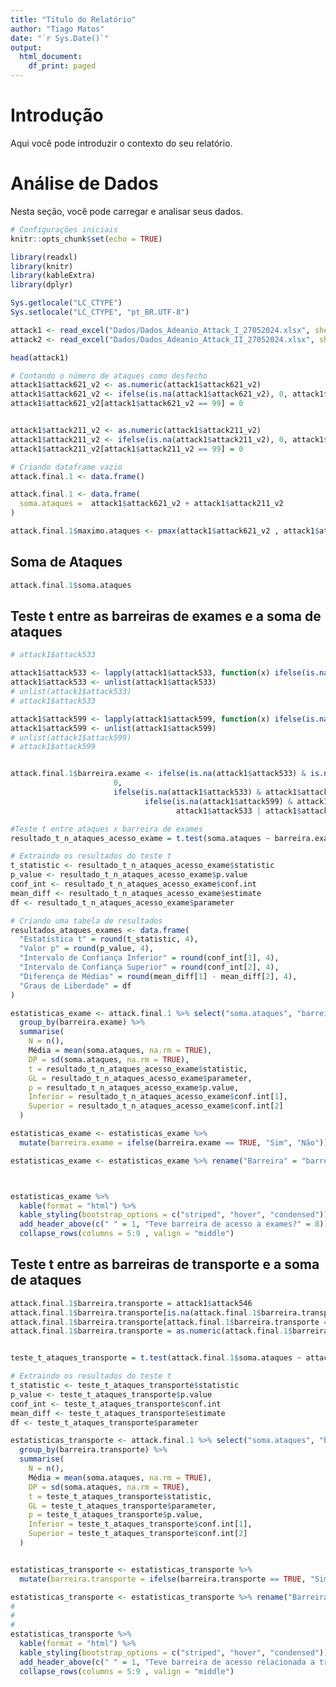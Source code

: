 ```yaml
---
title: "Título do Relatório"
author: "Tiago Matos"
date: "`r Sys.Date()`"
output:
  html_document:
    df_print: paged
---
```


# Introdução

Aqui você pode introduzir o contexto do seu relatório.

# Análise de Dados

Nesta seção, você pode carregar e analisar seus dados.

```r
# Configurações iniciais
knitr::opts_chunk$set(echo = TRUE)

library(readxl)
library(knitr)
library(kableExtra)
library(dplyr) 

Sys.getlocale("LC_CTYPE")
Sys.setlocale("LC_CTYPE", "pt_BR.UTF-8")

attack1 <- read_excel("Dados/Dados_Adeanio_Attack_I_27052024.xlsx", sheet = "data")
attack2 <- read_excel("Dados/Dados_Adeanio_Attack_II_27052024.xlsx", sheet = "data")
```

```r

head(attack1)
```

```r
# Contando o número de ataques como desfecho
attack1$attack621_v2 <- as.numeric(attack1$attack621_v2)
attack1$attack621_v2 <- ifelse(is.na(attack1$attack621_v2), 0, attack1$attack621_v2)
attack1$attack621_v2[attack1$attack621_v2 == 99] = 0


attack1$attack211_v2 <- as.numeric(attack1$attack211_v2)
attack1$attack211_v2 <- ifelse(is.na(attack1$attack211_v2), 0, attack1$attack211_v2)
attack1$attack211_v2[attack1$attack211_v2 == 99] = 0

# Criando dataframe vazio
attack.final.1 <- data.frame()

attack.final.1 <- data.frame(
  soma.ataques =  attack1$attack621_v2 + attack1$attack211_v2
)

attack.final.1$maximo.ataques <- pmax(attack1$attack621_v2 , attack1$attack211_v2, na.rm = T)

```

## Soma de Ataques
```r
attack.final.1$soma.ataques
```


## Teste t entre as barreiras de exames e a soma de ataques
```r
# attack1$attack533

attack1$attack533 <- lapply(attack1$attack533, function(x) ifelse(is.na(x), 0, ifelse(x == "Sim", 1, 0)))
attack1$attack533 <- unlist(attack1$attack533)
# unlist(attack1$attack533)
# attack1$attack533

attack1$attack599 <- lapply(attack1$attack599, function(x) ifelse(is.na(x), 0, ifelse(x == "Sim", 1, 0)))
attack1$attack599 <- unlist(attack1$attack599)
# unlist(attack1$attack599)
# attack1$attack599


attack.final.1$barreira.exame <- ifelse(is.na(attack1$attack533) & is.na(attack1$attack599),
                       0,
                       ifelse(is.na(attack1$attack533) & attack1$attack599, attack1$attack599,
                              ifelse(is.na(attack1$attack599) & attack1$attack533, attack1$attack533,
                                     attack1$attack533 | attack1$attack599)))

#Teste t entre ataques x barreira de exames
resultado_t_n_ataques_acesso_exame = t.test(soma.ataques ~ barreira.exame, data=attack.final.1, na.action = na.omit)

# Extraindo os resultados do teste t
t_statistic <- resultado_t_n_ataques_acesso_exame$statistic
p_value <- resultado_t_n_ataques_acesso_exame$p.value
conf_int <- resultado_t_n_ataques_acesso_exame$conf.int
mean_diff <- resultado_t_n_ataques_acesso_exame$estimate
df <- resultado_t_n_ataques_acesso_exame$parameter

# Criando uma tabela de resultados
resultados_ataques_exames <- data.frame(
  "Estatística t" = round(t_statistic, 4),
  "Valor p" = round(p_value, 4),
  "Intervalo de Confiança Inferior" = round(conf_int[1], 4),
  "Intervalo de Confiança Superior" = round(conf_int[2], 4),
  "Diferença de Médias" = round(mean_diff[1] - mean_diff[2], 4),
  "Graus de Liberdade" = df
)

estatisticas_exame <- attack.final.1 %>% select("soma.ataques", "barreira.exame") %>%
  group_by(barreira.exame) %>%
  summarise(
    N = n(),
    Média = mean(soma.ataques, na.rm = TRUE),
    DP = sd(soma.ataques, na.rm = TRUE),
    t = resultado_t_n_ataques_acesso_exame$statistic,
    GL = resultado_t_n_ataques_acesso_exame$parameter,
    p = resultado_t_n_ataques_acesso_exame$p.value,
    Inferior = resultado_t_n_ataques_acesso_exame$conf.int[1],
    Superior = resultado_t_n_ataques_acesso_exame$conf.int[2]
  )

estatisticas_exame <- estatisticas_exame %>%
  mutate(barreira.exame = ifelse(barreira.exame == TRUE, "Sim", "Não"))

estatisticas_exame <- estatisticas_exame %>% rename("Barreira" = "barreira.exame")



estatisticas_exame %>%
  kable(format = "html") %>%
  kable_styling(bootstrap_options = c("striped", "hover", "condensed")) %>%
  add_header_above(c(" " = 1, "Teve barreira de acesso a exames?" = 8)) %>%
  collapse_rows(columns = 5:9 , valign = "middle")

```

## Teste t entre as barreiras de transporte e a soma de ataques
```r

attack.final.1$barreira.transporte = attack1$attack546
attack.final.1$barreira.transporte[is.na(attack.final.1$barreira.transporte) | attack.final.1$barreira.transporte == "Sim"] = 1
attack.final.1$barreira.transporte[attack.final.1$barreira.transporte == "Não"] = 0
attack.final.1$barreira.transporte = as.numeric(attack.final.1$barreira.transporte)


teste_t_ataques_transporte = t.test(attack.final.1$soma.ataques ~ attack.final.1$barreira.transporte, data=attack.final.1, na.action = na.omit)

# Extraindo os resultados do teste t
t_statistic <- teste_t_ataques_transporte$statistic
p_value <- teste_t_ataques_transporte$p.value
conf_int <- teste_t_ataques_transporte$conf.int
mean_diff <- teste_t_ataques_transporte$estimate
df <- teste_t_ataques_transporte$parameter

estatisticas_transporte <- attack.final.1 %>% select("soma.ataques", "barreira.transporte") %>%
  group_by(barreira.transporte) %>%
  summarise(
    N = n(),
    Média = mean(soma.ataques, na.rm = TRUE),
    DP = sd(soma.ataques, na.rm = TRUE),
    t = teste_t_ataques_transporte$statistic,
    GL = teste_t_ataques_transporte$parameter,
    p = teste_t_ataques_transporte$p.value,
    Inferior = teste_t_ataques_transporte$conf.int[1],
    Superior = teste_t_ataques_transporte$conf.int[2]
  )


estatisticas_transporte <- estatisticas_transporte %>%
  mutate(barreira.transporte = ifelse(barreira.transporte == TRUE, "Sim", "Não"))

estatisticas_transporte <- estatisticas_transporte %>% rename("Barreira" = "barreira.transporte")
# 
# 
# 
estatisticas_transporte %>%
  kable(format = "html") %>%
  kable_styling(bootstrap_options = c("striped", "hover", "condensed")) %>%
  add_header_above(c(" " = 1, "Teve barreira de acesso relacionada a transportes?" = 8)) %>%
  collapse_rows(columns = 5:9 , valign = "middle")

```


